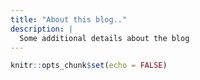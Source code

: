 ```yaml
---
title: "About this blog.."
description: |
  Some additional details about the blog
---
```


```r
knitr::opts_chunk$set(echo = FALSE)
```
